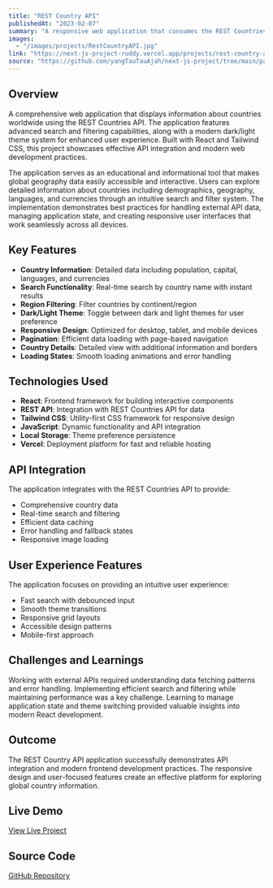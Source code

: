 ```yaml
---
title: "REST Country API"
publishedAt: "2023-02-07"
summary: "A responsive web application that consumes the REST Countries API, featuring country information, search functionality, and dark/light theme switching."
images:
  - "/images/projects/RestCountryAPI.jpg"
link: "https://next-js-project-ruddy.vercel.app/projects/rest-country-api?page=1"
source: "https://github.com/yangTauTauAjah/next-js-project/tree/main/pages/projects/rest-country-api"
---
```


## Overview

A comprehensive web application that displays information about countries worldwide using the REST Countries API. The application features advanced search and filtering capabilities, along with a modern dark/light theme system for enhanced user experience. Built with React and Tailwind CSS, this project showcases effective API integration and modern web development practices.

The application serves as an educational and informational tool that makes global geography data easily accessible and interactive. Users can explore detailed information about countries including demographics, geography, languages, and currencies through an intuitive search and filter system. The implementation demonstrates best practices for handling external API data, managing application state, and creating responsive user interfaces that work seamlessly across all devices.

## Key Features

- **Country Information**: Detailed data including population, capital, languages, and currencies
- **Search Functionality**: Real-time search by country name with instant results
- **Region Filtering**: Filter countries by continent/region
- **Dark/Light Theme**: Toggle between dark and light themes for user preference
- **Responsive Design**: Optimized for desktop, tablet, and mobile devices
- **Pagination**: Efficient data loading with page-based navigation
- **Country Details**: Detailed view with additional information and borders
- **Loading States**: Smooth loading animations and error handling

## Technologies Used

- **React**: Frontend framework for building interactive components
- **REST API**: Integration with REST Countries API for data
- **Tailwind CSS**: Utility-first CSS framework for responsive design
- **JavaScript**: Dynamic functionality and API integration
- **Local Storage**: Theme preference persistence
- **Vercel**: Deployment platform for fast and reliable hosting

## API Integration

The application integrates with the REST Countries API to provide:
- Comprehensive country data
- Real-time search and filtering
- Efficient data caching
- Error handling and fallback states
- Responsive image loading

## User Experience Features

The application focuses on providing an intuitive user experience:
- Fast search with debounced input
- Smooth theme transitions
- Responsive grid layouts
- Accessible design patterns
- Mobile-first approach

## Challenges and Learnings

Working with external APIs required understanding data fetching patterns and error handling. Implementing efficient search and filtering while maintaining performance was a key challenge. Learning to manage application state and theme switching provided valuable insights into modern React development.

## Outcome

The REST Country API application successfully demonstrates API integration and modern frontend development practices. The responsive design and user-focused features create an effective platform for exploring global country information.

## Live Demo

[View Live Project](https://next-js-project-ruddy.vercel.app/projects/rest-country-api?page=1)

## Source Code

[GitHub Repository](https://github.com/yangTauTauAjah/next-js-project/tree/main/pages/projects/rest-country-api) 